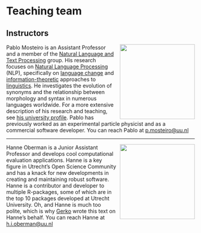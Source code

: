 # Teaching team {.unnumbered}

## Instructors
![](images/team/pablo.jpg){style="float:right;padding: 0 0 0 10px;" fig-alt="Headshot of Pablo" width="200"}

Pablo Mosteiro is an Assistant Professor and a member of the [Natural Language and Text Processing](https://nlp.sites.uu.nl/) group. His research focuses on [Natural Language Processing](https://en.wikipedia.org/wiki/Natural_language_processing) (NLP), specifically on [language change](https://en.wikipedia.org/wiki/Language_change) and [information-theoretic](https://en.wikipedia.org/wiki/Information_theory) approaches to [linguistics](https://en.wikipedia.org/wiki/Linguistics). He investigates the evolution of synonyms and the relationship between morphology and syntax in numerous languages worldwide. 
For a more extensive description of his research and teaching, see [his university profile](https://www.uu.nl/staff/PJMosteiroRomero).
Pablo has previously worked as an experimental particle physicist and as a commercial software developer. You can reach Pablo at [p.mosteiro\@uu.nl](mailto:p.mosteiro@uu.nl)

---

![](images/team/hanne.jpg){style="float:right;padding: 0 0 0 10px;" fig-alt="Headshot of Hanne" width="200"}

Hanne Oberman is a Junior Assistant Professor and develops cool computational evaluation applications. Hanne is a key figure in Utrecht's Open Science Community and has a knack for new developments in creating and maintaining robust software. Hanne is a contributor and developer to multiple R-packages, some of which are in the top 10 packages developed at Utrecht University. Oh, and Hanne is much too polite, which is why [Gerko](https://www.gerkovink.com/) wrote this text on Hanne's behalf. You can reach Hanne at [h.i.oberman\@uu.nl](mailto:h.i.oberman@uu.nl) 
